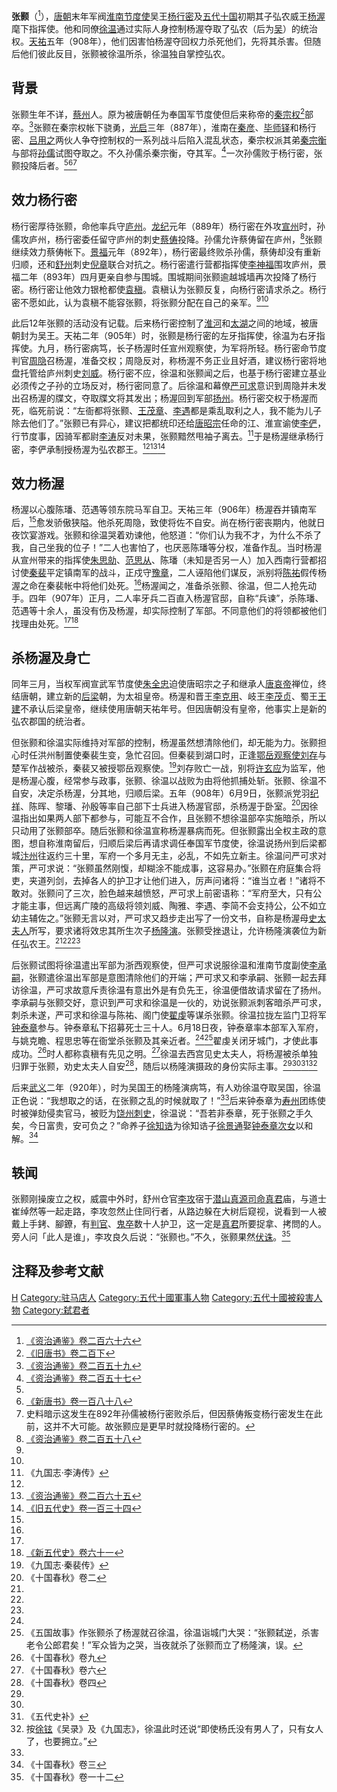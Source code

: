 {{For|东汉太尉|张颢 (东汉)}} 
{{Infobox person
|name        = 張顥
|image       = 
|image_size  = 
|caption     = 
|birth_date  = 9世纪
|birth_place = [[唐朝|唐朝]]
|death_date  = 908年6月18日
|death_place = [[杨吴|杨吴]]
|occupation  = [[杨吴|杨吴]]将官
}}
'''张颢'''（{{bd|9世纪||908年|6月18日|catIdx=Z}}<ref name=ZZTJ266>[[:s:資治通鑑/卷266|《资治通鉴》卷二百六十六]]</ref>），[[唐朝|唐朝]]末年军阀[[淮南节度使|淮南节度使]]吴王[[杨行密|杨行密]]及[[五代十国|五代十国]]初期其子弘农威王[[杨渥|杨渥]]麾下指挥使。他和同僚[[徐温|徐温]]通过实际人身控制杨渥夺取了弘农（后为[[杨吴|吴]]）的统治权。[[天祐_(唐朝)|天祐]]五年（908年），他们因害怕杨渥夺回权力杀死他们，先将其杀害。但随后他们彼此反目，张颢被徐温所杀，徐温独自掌控弘农。

== 背景 ==
张颢生年不详，[[蔡州_(隋朝)|蔡州]]人。原为被唐朝任为奉国军节度使但后来称帝的[[秦宗权|秦宗权]]<ref>[[:s:舊唐書/卷200下|《旧唐书》卷二百下]]</ref>部卒。<ref name=ZZTJ259>[[:s:資治通鑑/卷259|《资治通鉴》卷二百五十九]]</ref>张颢在秦宗权帐下骁勇，[[光启|光启]]三年（887年），淮南在[[秦彦|秦彦]]、[[毕师铎|毕师铎]]和杨行密、[[吕用之|吕用之]]两伙人争夺控制权的一系列战斗后陷入混乱状态，秦宗权派其弟[[秦宗衡|秦宗衡]]与部将[[孙儒|孙儒]]试图夺取之。不久孙儒杀秦宗衡，夺其军。<ref name=ZZTJ257>[[:s:資治通鑑/卷257|《资治通鉴》卷二百五十七]]</ref>一次孙儒败于杨行密，张颢投降后者。<ref name=ZZTJ259/><ref name=NBT188>[[:s:新唐書/卷188|《新唐书》卷一百八十八]]</ref><ref>史料暗示这发生在892年孙儒被杨行密败杀后，但因蔡俦叛变杨行密发生在此前，这并不大可能。故张颢应是更早时就投降杨行密的。</ref>

== 效力杨行密 ==
杨行密厚待张颢，命他率兵守[[庐州|庐州]]。[[龙纪|龙纪]]元年（889年）杨行密在外攻[[宣州|宣州]]时，孙儒攻庐州，杨行密委任留守庐州的刺史[[蔡俦|蔡俦]]投降。孙儒允许蔡俦留在庐州，<ref name=ZZTJ258>[[:s:資治通鑑/卷258|《资治通鉴》卷二百五十八]]</ref>张颢继续效力蔡俦帐下。[[景福_(唐朝)|景福]]元年（892年），杨行密最终败杀孙儒，蔡俦却没有重新归顺，还和[[舒州_(唐朝)|舒州]]刺史[[倪章|倪章]]联合对抗之。杨行密遣行营都指挥使[[李神福|李神福]]围攻庐州，景福二年（893年）四月更亲自参与围城。围城期间张颢逾越城墙再次投降了杨行密。杨行密让他效力银枪都使[[袁稹|袁稹]]。袁稹认为张颢反复，向杨行密请求杀之。杨行密不愿如此，认为袁稹不能容张颢，将张颢分配在自己的亲军。<ref name=ZZTJ259/><ref name=NBT188/>

此后12年张颢的活动没有记载。后来杨行密控制了[[淮河|淮河]]和[[太湖|太湖]]之间的地域，被唐朝封为吴王。天祐二年（905年）时，张颢是杨行密的左牙指挥使，徐温为右牙指挥使。九月，杨行密病笃，长子杨渥时任宣州观察使，为军将所轻。杨行密命节度判官[[周隐|周隐]]召杨渥，准备交权；周隐反对，称杨渥不务正业且好酒，建议杨行密将地盘托管给庐州刺史[[刘威_(十国)|刘威]]。杨行密不应，徐温和张颢闻之后，也基于杨行密建立基业必须传之子孙的立场反对，杨行密同意了。后徐温和幕僚[[严可求|严可求]]意识到周隐并未发出召杨渥的牒文，夺取牒文将其发出；杨渥回到军部[[扬州|扬州]]。杨行密交权于杨渥而死，临死前说：“左衙都将张颢、[[王茂章|王茂章]]、[[李遇|李遇]]都是乘乱取利之人，我不能为儿子除去他们了。”张颢已有异心，建议把都统印还给[[唐昭宗|唐昭宗]]任命的江、淮宣谕使[[李俨_(吴)|李俨]]，行节度事，因骑军都尉[[李濤_(十国)|李涛]]反对未果，张颢黯然甩袖子离去。<ref>《九国志·李涛传》</ref>于是杨渥继承杨行密，李俨承制授杨渥为弘农郡王。<ref name=NBT188/><ref name=ZZTJ265>[[:s:資治通鑑/卷265|《资治通鉴》卷二百六十五]]</ref><ref name=HFD134>[[:s:旧五代史/卷134|《旧五代史》卷一百三十四]]</ref>

== 效力杨渥 ==
杨渥以心腹陈璠、范遇等领东院马军自卫。天祐三年（906年）杨渥吞并镇南军后，<ref name=ZZTJ265/>愈发骄傲狭隘。他杀死周隐，致使将佐不自安。尚在杨行密丧期内，他就日夜饮宴游戏。张颢和徐温哭着劝谏他，他怒道：“你们认为我不才，为什么不杀了我，自己坐我的位子！”二人也害怕了，也厌恶陈璠等分权，准备作乱。当时杨渥从宣州带来的指挥使[[朱思勍|朱思勍]]、[[范思从|范思从]]、陈璠（未知是否另一人）加入西南行营都招讨使[[秦裴|秦裴]]平定镇南军的战斗，正戍守[[豫章|豫章]]，二人诬陷他们谋反，派别将[[陈祐|陈祐]]假传杨渥之命在秦裴帐中将他们处死。<ref name=NBT188/>杨渥闻之，准备杀张颢、徐温，但二人抢先动手。四年（907年）正月，二人率牙兵二百直入杨渥官邸，自称“兵谏”，杀陈璠、范遇等十余人，虽没有伤及杨渥，却实际控制了军部。不同意他们的将领都被他们找理由处死。<ref name=ZZTJ266/><ref name=NHFD61>[[:s:新五代史/卷061|《新五代史》卷六十一]]</ref>

== 杀杨渥及身亡 ==
同年三月，当权军阀宣武军节度使[[朱全忠|朱全忠]]迫使唐昭宗之子和继承人[[唐哀帝|唐哀帝]]禅位，终结唐朝，建立新的[[后梁|后梁]]朝，为太祖皇帝。杨渥和晋王[[李克用|李克用]]、岐王[[李茂贞|李茂贞]]、蜀王[[王建_(前蜀)|王建]]不承认后梁皇帝，继续使用唐朝天祐年号。但因唐朝没有皇帝，他事实上是新的弘农郡国的统治者。

但张颢和徐温实际维持对军部的控制，杨渥虽然想清除他们，却无能为力。张颢担心时任洪州制置使秦裴生变，急忙召回。但秦裴到湖口时，正逢[[鄂岳观察使|鄂岳观察使]][[刘存|刘存]]与楚军作战被杀，秦裴又被授鄂岳观察使。<ref>《九国志·秦裴传》</ref>刘存败亡一战，别将[[许玄应|许玄应]]为监军，他是杨渥心腹，经常参与政事，张颢、徐温以战败为由将他抓捕处斩。张颢、徐温不自安，决定杀杨渥，分其地，归顺后梁。五年（908年）6月9日，张颢派党羽[[纪祥|纪祥]]、陈晖、黎璠、孙殷等率自己部下士兵进入杨渥官邸，杀杨渥于卧室。<ref name=SGCQ2>《十国春秋》卷二</ref>因徐温指出如果两人部下都参与，可能互不合作，且张颢不想徐温部卒实施暗杀，所以只动用了张颢部卒。随后张颢和徐温宣称杨渥暴病而死。但张颢露出全权主政的意图，想自称淮南留后，归顺后梁后再请求调任奉国军节度使，徐温说扬州到后梁都城[[汴州|汴州]]往返约三十里，军府一个多月无主，必乱，不如先立新主。徐温问严可求对策，严可求说：“张颢虽然刚愎，却糊涂不能成事，这容易办。”张颢在府庭集合将吏，夹道列剑，去掉各人的护卫才让他们进入，厉声问诸将：“谁当立者！”诸将不敢对。张颢问了三次，脸色越来越愤怒，严可求上前密语称：“军府至大，只有公才能主事，但远离广陵的高级将领刘威、陶雅、李遇、李简不会支持公，公不如立幼主辅佐之。”张颢无言以对，严可求又趋步走出写了一份文书，自称是杨渥母[[史夫人_(南吳太祖)|史太夫人]]所写，要求诸将效忠其所生次子[[杨隆演|杨隆演]]。张颢受挫退让，允许杨隆演袭位为新任弘农王。<ref name=ZZTJ266/><ref name=HFD134/><ref name=NHFD61/>

后张颢试图将徐温遣出军部为浙西观察使，但严可求说服徐温和淮南节度副使[[李承嗣|李承嗣]]，张颢遣徐温出军部是意图清除他们的开端；严可求又和李承嗣、张颢一起去拜访徐温，严可求故意斥责徐温有意出外是有负先王，徐温便借故请求留在了扬州。李承嗣与张颢交好，意识到严可求和徐温是一伙的，劝说张颢派刺客暗杀严可求，刺杀未遂，严可求和徐温与陈祐、阁门使[[翟虔|翟虔]]等谋杀张颢。徐温拉拢左监门卫将军[[钟泰章|钟泰章]]参与。钟泰章私下招募死士三十人。6月18日夜，钟泰章率本部军入军府，与姚克瞻、程思忠等在衙堂杀张颢及其亲近者。<ref name=HFD134/><ref>《五国故事》作张颢杀了杨渥就召徐温，徐温诣城门大哭：“张颢弑逆，杀害老令公郎君矣！”军众皆为之哭，当夜就杀了张颢而立了杨隆演，误。</ref>翟虔关闭牙城门，才使此事成功。<ref>《十国春秋》卷九</ref>时人都称袁稹有先见之明。<ref>《十国春秋》卷六</ref>徐温去西宫见史太夫人，将杨渥被杀单独归罪于张颢，劝史太夫人自安<ref>《十国春秋》卷四</ref>，随后以杨隆演摄政的身份实际主事。<ref name=ZZTJ266/><ref name=NHFD61/><ref>《五代史补》</ref><ref>按[[徐铉|徐铉]]《吴录》及《九国志》，徐温此时还说“即使杨氏没有男人了，只有女人了，也要拥立。”</ref>

后来[[武义_(杨隆演)|武义]]二年（920年），时为吴国王的杨隆演病笃，有人劝徐温夺取吴国，徐温正色说：“我想取之的话，在张颢之乱的时候就取了！”<ref name=SGCQ2/>后来钟泰章为[[寿州_(隋朝)|寿州]]团练使时被弹劾侵卖官马，被贬为[[饶州_(隋朝)|饶州]][[刺史|刺史]]，徐温说：“吾若非泰章，死于张颢之手久矣，今日富贵，安可负之？”命养子[[徐知诰|徐知诰]]为徐知诰子[[徐景通|徐景通]]娶[[锺皇后|钟泰章次女]]以和解。<ref>《十国春秋》卷三</ref>

== 轶闻 ==
张颢刚操废立之权，威震中外时，舒州仓官[[李攻|李攻]]宿于[[潜山|潜山]][[真源司命真君|真源司命真君]]庙，与道士崔绰然等一起走路，李攻忽然止住同行者，从路边躲在大树后窥视，说看到一人被戴上手銬、腳鐐，有[[判官|判官]]、[[鬼卒|鬼卒]]数十人护卫，这一定是[[真君|真君]]所要捉拿、拷問的人。旁人问「此人是谁」，李攻良久后说：“张颢也。”不久，张颢果然[[伏诛|伏诛]]。<ref>《十国春秋》卷一十二</ref>

== 注释及参考文献 ==
{{reflist|2}}

{{DEFAULTSORT:Z}}
[[Category:张姓|H]]
[[Category:驻马店人|Category:驻马店人]]
[[Category:五代十國軍事人物|Category:五代十國軍事人物]]
[[Category:五代十國被殺害人物|Category:五代十國被殺害人物]]
[[Category:弑君者|Category:弑君者]]